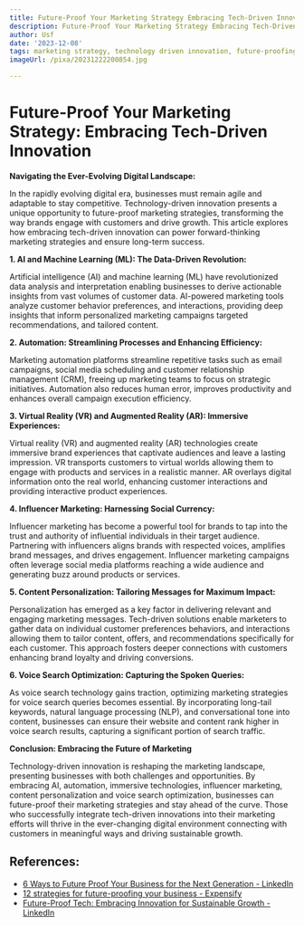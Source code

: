 ```yaml
---
title: Future-Proof Your Marketing Strategy Embracing Tech-Driven Innovation
description: Future-Proof Your Marketing Strategy Embracing Tech-Driven Innovation
author: Usf
date: '2023-12-08'
tags: marketing strategy, technology driven innovation, future-proofing
imageUrl: /pixa/20231222200854.jpg

---
```

# Future-Proof Your Marketing Strategy: Embracing Tech-Driven Innovation

**Navigating the Ever-Evolving Digital  Landscape:**

In  the rapidly evolving digital era, businesses must remain agile and adaptable to stay competitive. Technology-driven innovation presents a unique opportunity  to future-proof marketing strategies, transforming the way brands engage with customers and drive growth. This article explores how embracing tech-driven innovation can power forward-thinking marketing strategies and ensure long-term success.

**1. AI and Machine Learning (ML): The Data-Driven Revolution:**

Artificial intelligence (AI)  and machine learning (ML) have revolutionized data analysis and interpretation enabling businesses to  derive  actionable insights from vast volumes of customer data. AI-powered marketing tools analyze customer behavior preferences, and interactions, providing deep insights that inform personalized marketing  campaigns targeted recommendations, and tailored content.

**2. Automation: Streamlining Processes and Enhancing Efficiency:**

Marketing automation platforms streamline repetitive tasks such as email campaigns, social media scheduling and customer relationship  management (CRM), freeing up marketing teams to focus on strategic initiatives. Automation also reduces human error, improves productivity and enhances overall campaign execution efficiency.

**3.  Virtual Reality (VR) and Augmented Reality (AR): Immersive  Experiences:**

Virtual reality (VR) and augmented reality (AR) technologies create immersive  brand experiences that captivate audiences and leave a lasting impression. VR transports customers to virtual worlds allowing them to engage with products and services  in a realistic manner. AR overlays digital information  onto the  real world, enhancing customer interactions and providing interactive product experiences.

**4. Influencer Marketing: Harnessing Social Currency:**

Influencer  marketing has become a powerful tool  for brands to tap into the trust and authority of influential  individuals  in their target audience. Partnering with influencers  aligns brands with respected voices,  amplifies brand messages, and drives engagement.  Influencer marketing campaigns often leverage  social media platforms reaching a wide audience and generating buzz around  products or services.

**5. Content Personalization: Tailoring Messages for Maximum Impact:**

Personalization has  emerged as  a key  factor in delivering relevant and engaging marketing messages. Tech-driven solutions enable marketers to gather data on individual customer preferences behaviors, and interactions allowing  them  to tailor content,  offers, and recommendations specifically  for each  customer. This approach fosters deeper connections with customers enhancing brand loyalty and driving conversions.

**6.  Voice Search Optimization: Capturing the Spoken Queries:**

As voice search technology gains traction,  optimizing marketing strategies for voice search queries becomes essential. By incorporating long-tail  keywords, natural language processing (NLP), and  conversational tone into content, businesses can ensure  their website and content rank higher in voice  search results, capturing  a  significant portion of search traffic.

**Conclusion:  Embracing the Future of Marketing**

Technology-driven innovation is reshaping the marketing landscape,  presenting businesses with both challenges and opportunities.  By embracing  AI, automation, immersive technologies, influencer marketing, content personalization and voice search optimization, businesses can future-proof their marketing strategies and stay ahead of the curve. Those who successfully integrate tech-driven  innovations into their marketing efforts will thrive in the ever-changing digital environment connecting with customers in meaningful ways  and driving  sustainable growth.

## References:
- [6 Ways to Future Proof Your Business for the Next Generation - LinkedIn](https://www.linkedin.com/pulse/6-ways-future-proof-your-business-next-generation-maci-philitas)
- [12 strategies for future-proofing your business - Expensify](https://use.expensify.com/blog/future-proof-business-strategies)
- [Future-Proof Tech: Embracing Innovation for Sustainable Growth - LinkedIn](https://www.linkedin.com/pulse/future-proof-tech-embracing-innovation-sustainable-growth-meho-io?trk=public_post_main-feed-card_reshare_feed-article-content)
